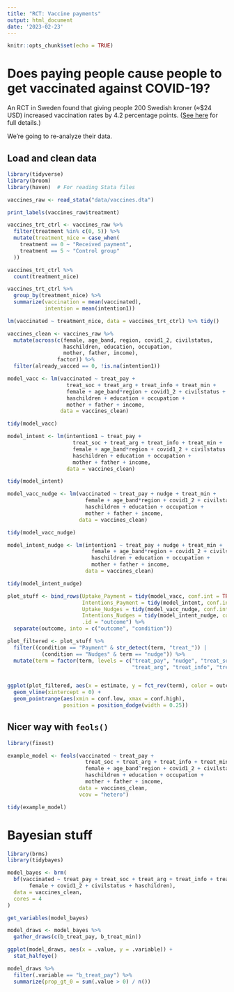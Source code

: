 ```yaml
---
title: "RCT: Vaccine payments"
output: html_document
date: '2023-02-23'
---
```


```r
knitr::opts_chunk$set(echo = TRUE)
```

# Does paying people cause people to get vaccinated against COVID-19?

An RCT in Sweden found that giving people 200 Swedish kroner (≈$24 USD) increased vaccination rates by 4.2 percentage points. ([See here](https://www.science.org/doi/full/10.1126/science.abm0475) for full details.) 

We're going to re-analyze their data.


## Load and clean data

```r
library(tidyverse)
library(broom)
library(haven)  # For reading Stata files

vaccines_raw <- read_stata("data/vaccines.dta")
```

```r
print_labels(vaccines_raw$treatment)
```

```r
vaccines_trt_ctrl <- vaccines_raw %>% 
  filter(treatment %in% c(0, 5)) %>% 
  mutate(treatment_nice = case_when(
    treatment == 0 ~ "Received payment",
    treatment == 5 ~ "Control group"
  ))

vaccines_trt_ctrl %>%
  count(treatment_nice)
```


```r
vaccines_trt_ctrl %>% 
  group_by(treatment_nice) %>% 
  summarize(vaccination = mean(vaccinated),
            intention = mean(intention1))
```


```r
lm(vaccinated ~ treatment_nice, data = vaccines_trt_ctrl) %>% tidy()
```


```r
vaccines_clean <- vaccines_raw %>% 
  mutate(across(c(female, age_band, region, covid1_2, civilstatus, 
                  haschildren, education, occupation, 
                  mother, father, income),
                factor)) %>% 
  filter(already_vacced == 0, !is.na(intention1))
```


```r
model_vacc <- lm(vaccinated ~ treat_pay + 
                   treat_soc + treat_arg + treat_info + treat_min +
                   female + age_band*region + covid1_2 + civilstatus +
                   haschildren + education + occupation + 
                   mother + father + income,
                 data = vaccines_clean)

tidy(model_vacc)
```

```r
model_intent <- lm(intention1 ~ treat_pay + 
                     treat_soc + treat_arg + treat_info + treat_min +
                     female + age_band*region + covid1_2 + civilstatus +
                     haschildren + education + occupation + 
                     mother + father + income,
                   data = vaccines_clean)

tidy(model_intent)
```

```r
model_vacc_nudge <- lm(vaccinated ~ treat_pay + nudge + treat_min +
                         female + age_band*region + covid1_2 + civilstatus +
                         haschildren + education + occupation + 
                         mother + father + income,
                       data = vaccines_clean)

tidy(model_vacc_nudge)

model_intent_nudge <- lm(intention1 ~ treat_pay + nudge + treat_min +
                           female + age_band*region + covid1_2 + civilstatus +
                           haschildren + education + occupation + 
                           mother + father + income,
                         data = vaccines_clean)

tidy(model_intent_nudge)
```

```r
plot_stuff <- bind_rows(Uptake_Payment = tidy(model_vacc, conf.int = TRUE), 
                        Intentions_Payment = tidy(model_intent, conf.int = TRUE), 
                        Uptake_Nudges = tidy(model_vacc_nudge, conf.int = TRUE),
                        Intentions_Nudges = tidy(model_intent_nudge, conf.int = TRUE),
                        .id = "outcome") %>% 
  separate(outcome, into = c("outcome", "condition"))

plot_filtered <- plot_stuff %>% 
  filter((condition == "Payment" & str_detect(term, "treat_")) |
           (condition == "Nudges" & term == "nudge")) %>% 
  mutate(term = factor(term, levels = c("treat_pay", "nudge", "treat_soc", 
                                        "treat_arg", "treat_info", "treat_min")))


ggplot(plot_filtered, aes(x = estimate, y = fct_rev(term), color = outcome)) +
  geom_vline(xintercept = 0) +
  geom_pointrange(aes(xmin = conf.low, xmax = conf.high),
                  position = position_dodge(width = 0.25))
```

## Nicer way with `feols()`

```r
library(fixest)

example_model <- feols(vaccinated ~ treat_pay + 
                         treat_soc + treat_arg + treat_info + treat_min |
                         female + age_band^region + covid1_2 + civilstatus +
                         haschildren + education + occupation + 
                         mother + father + income,
                       data = vaccines_clean,
                       vcov = "hetero")

tidy(example_model)
```

# Bayesian stuff

```r
library(brms)
library(tidybayes)

model_bayes <- brm(
  bf(vaccinated ~ treat_pay + treat_soc + treat_arg + treat_info + treat_min +
       female + covid1_2 + civilstatus + haschildren),
  data = vaccines_clean,
  cores = 4
)
```

```r
get_variables(model_bayes)

model_draws <- model_bayes %>% 
  gather_draws(c(b_treat_pay, b_treat_min)) 

ggplot(model_draws, aes(x = .value, y = .variable)) +
  stat_halfeye()

model_draws %>% 
  filter(.variable == "b_treat_pay") %>% 
  summarize(prop_gt_0 = sum(.value > 0) / n())
```
